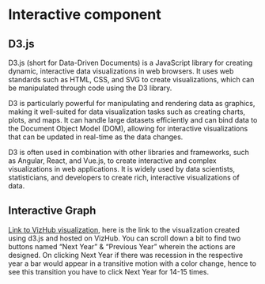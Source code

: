 # Interactive component

## D3.js

D3.js (short for Data-Driven Documents) is a JavaScript library for creating dynamic, interactive data visualizations in web browsers. It uses web standards such as HTML, CSS, and SVG to create visualizations, which can be manipulated through code using the D3 library.

D3 is particularly powerful for manipulating and rendering data as graphics, making it well-suited for data visualization tasks such as creating charts, plots, and maps. It can handle large datasets efficiently and can bind data to the Document Object Model (DOM), allowing for interactive visualizations that can be updated in real-time as the data changes.

D3 is often used in combination with other libraries and frameworks, such as Angular, React, and Vue.js, to create interactive and complex visualizations in web applications. It is widely used by data scientists, statisticians, and developers to create rich, interactive visualizations of data.

## Interactive Graph

[Link to VizHub visualization](https://vizhub.com/shubhambhalala/63d57ecbf5ab4ae2aa7b8b03f4e3869a), here is the link to the visualization created using d3.js and hosted on VizHub. You can scroll down a bit to find two buttons named "Next Year" & "Previous Year" wherein the actions are designed. On clicking Next Year if there was recession in the respective year a bar would appear in a transitive motion with a color change, hence to see this transition you have to click Next Year for 14-15 times.